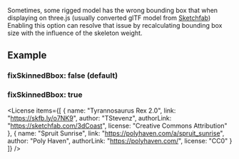 
<OptionDescriptor type="boolean" defaultVal="false" />

Sometimes, some rigged model has the wrong bounding box that when displaying on three.js (usually converted glTF model from [Sketchfab](https://sketchfab.com/))
Enabling this option can resolve that issue by recalculating bounding box size with the influence of the skeleton weight.

## Example
### fixSkinnedBbox: false (default)
<View3D showBbox src="/egjs-view3d/model/draco/trex.glb" envmap="/egjs-view3d/texture/spruit_sunrise_1k.hdr" fixSkinnedBbox={false} showExampleCode />

### fixSkinnedBbox: true
<View3D showBbox src="/egjs-view3d/model/draco/trex.glb" envmap="/egjs-view3d/texture/spruit_sunrise_1k.hdr" fixSkinnedBbox={true} showExampleCode />

<License items={[
  {
    name: "Tyrannosaurus Rex 2.0",
    link: "https://skfb.ly/o7NK9",
    author: "TStevenz",
    authorLink: "https://sketchfab.com/3dCoast",
    license: "Creative Commons Attribution"
  },
  {
    name: "Spruit Sunrise",
    link: "https://polyhaven.com/a/spruit_sunrise",
    author: "Poly Haven",
    authorLink: "https://polyhaven.com/",
    license: "CC0"
  }
]} />
